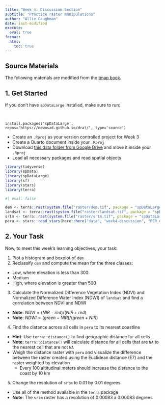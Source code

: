 ```yaml
---
title: "Week 4: Discussion Section"
subtitle: "Practice raster manipulations"
author: "Allie Caughmam"
date: last-modified
execute: 
  eval: true
format:
  html:
    toc: true
---
```


::: {.callout-note icon=true}
# Source Materials
The following materials are modified from the [tmap book](https://r-tmap.github.io/tmap-book/).
:::

## 1. Get Started

::: {.callout-warning}
If you don't have `spDataLarge` installed, make sure to run:

<br>

`install.packages('spDataLarge', repos='https://nowosad.github.io/drat/', type='source')`
:::

- Create an `.Rproj` as your version controlled project for Week 3
- Create a Quarto document inside your `.Rproj`
- Download [this data folder from Google Drive](https://drive.google.com/file/d/1TXCgDbeZqTfxMCKP8vK2fyNT3stGrJaf/view) and move it inside your `.Rproj`
- Load all necessary packages and read spatial objects

```r
library(tidyverse)
library(spData)
library(spDataLarge)
library(sf)
library(stars)
library(terra)
```

```r
#| eval: false

dem <- terra::rast(system.file("raster/dem.tif", package = "spDataLarge"))
landsat <- terra::rast(system.file("raster/landsat.tif", package = "spDataLarge"))
srtm <- terra::rast(system.file("raster/srtm.tif", package = "spDataLarge"))
peru <- stars::read_stars(here::here("data", "week4-discussion", "PER_elv.tif"))
```

## 2. Your Task

Now, to meet this week's learning objectives, your task:

1. Plot a histogram and boxplot of `dem`
2. Reclassify `dem` and compute the mean for the three classes:
  - Low, where elevation is less than 300
  - Medium
  - High, where elevation is greater than 500
3. Calculate the Normalized Difference Vegetation Index (NDVI) and Normalized Difference Water Index (NDWI) of `landsat` and find a correlation between NDVI and NDWI
  - **Note**: $NDVI = (NIR - red)/(NIR + red)$
  - **Note**: $NDWI = (green - NIR)/(green + NIR)$
4. Find the distance across all cells in `peru` to its nearest coastline
  - **Hint**: Use `terra::distance()` to find geographic distance for all cells
  - **Note**: `terra::distance()` will calculate distance for all cells that are `NA` to the nearest cell that are not `NA`
  - Weigh the distance raster with `peru` and visualize the difference between the raster created using the Euclidean distance (E7) and the raster weighted by elevation
    - Every 100 altitudinal meters should increase the distance to the coast by 10 km
5. Change the resolution of `srtm` to 0.01 by 0.01 degrees
  - Use all of the method available in the `terra` package
  - **Note**: The `srtm` raster has a resolution of 0.00083 x 0.00083 degrees
